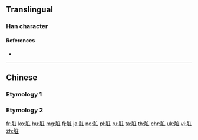 {{character info/new}}
{{also|臟|髒}}
==Translingual==
{{Han simplified forms|臟|臓|脏}}

===Han character===
{{Han char|rn=130|rad=肉|as=06|sn=10|four=7021|canj=BIG|ids=⿰⺼庄}}

====References====
* {{Han ref|kx=0982.171|hdz=32070.070|uh=810F|ud=33039}}

----

==Chinese==

===Etymology 1===
{{zh-see|臟}}

===Etymology 2===
{{zh-see|髒}}

[[fr:脏]]
[[ko:脏]]
[[hu:脏]]
[[mg:脏]]
[[fj:脏]]
[[ja:脏]]
[[no:脏]]
[[pl:脏]]
[[ru:脏]]
[[ta:脏]]
[[th:脏]]
[[chr:脏]]
[[uk:脏]]
[[vi:脏]]
[[zh:脏]]